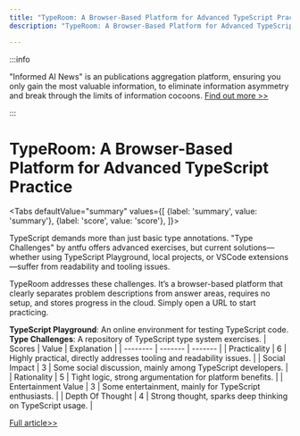 ```yaml
---
title: "TypeRoom: A Browser-Based Platform for Advanced TypeScript Practice"
description: "TypeRoom: A Browser-Based Platform for Advanced TypeScript Practice"

---
```



:::info

"Informed AI News" is an publications aggregation platform, ensuring you only gain the most valuable information, to eliminate information asymmetry and break through the limits of information cocoons.  [Find out more >>](/)

:::

# TypeRoom: A Browser-Based Platform for Advanced TypeScript Practice


<Tabs
	defaultValue="summary"
	values={[
	{label: 'summary', value: 'summary'},
	{label: 'score', value: 'score'},
]}>
<TabItem value="summary">


TypeScript demands more than just basic type annotations. "Type Challenges" by antfu offers advanced exercises, but current solutions—whether using TypeScript Playground, local projects, or VSCode extensions—suffer from readability and tooling issues.

TypeRoom addresses these challenges. It’s a browser-based platform that clearly separates problem descriptions from answer areas, requires no setup, and stores progress in the cloud. Simply open a URL to start practicing.

**TypeScript Playground**: An online environment for testing TypeScript code.
**Type Challenges**: A repository of TypeScript type system exercises.
</TabItem>
<TabItem value="score">
	| Scores     | Value   | Explanation |
	| -------- | ------- | ------- |
	| Practicality  | 6    | Highly practical, directly addresses tooling and readability issues.    |
	| Social Impact | 3     | Some social discussion, mainly among TypeScript developers.    |
	| Rationality    | 5    | Tight logic, strong argumentation for platform benefits.    |
	| Entertainment Value    | 3    | Some entertainment, mainly for TypeScript enthusiasts.    |
	| Depth Of Thought    | 4    | Strong thought, sparks deep thinking on TypeScript usage.    |
</TabItem>
</Tabs>

[Full article>>](https://github.com/ruanyf/weekly/issues/5250)
